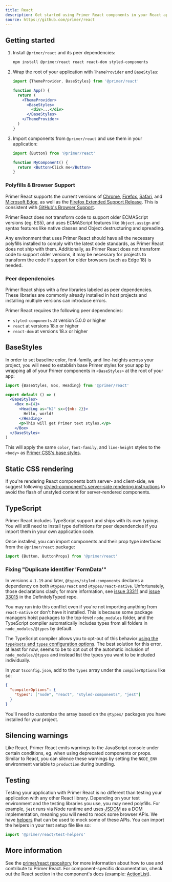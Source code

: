 ```yaml
---
title: React
description: Get started using Primer React components in your React application.
source: https://github.com/primer/react
---
```


## Getting started

1. Install `@primer/react` and its peer dependencies:

   ```bash
   npm install @primer/react react react-dom styled-components
   ```

2. Wrap the root of your application with `ThemeProvider` and `BaseStyles`:

   ```jsx
   import {ThemeProvider, BaseStyles} from '@primer/react'

   function App() {
     return (
       <ThemeProvider>
         <BaseStyles>
           <div>...</div>
         </BaseStyles>
       </ThemeProvider>
     )
   }
   ```

3. Import components from `@primer/react` and use them in your application:

   ```jsx
   import {Button} from '@primer/react'

   function MyComponent() {
     return <Button>Click me</Button>
   }
   ```

### Polyfills & Browser Support

Primer React supports the current versions of [Chrome](https://www.google.com/chrome/), [Firefox](http://www.mozilla.org/firefox/), [Safari](http://www.apple.com/safari/), and [Microsoft Edge](https://www.microsoft.com/en-us/windows/microsoft-edge), as well as the [Firefox Extended Support Release](https://www.mozilla.org/en-US/firefox/organizations/). This is consistent with [GitHub's Browser Support](https://docs.github.com/en/free-pro-team@latest/github/getting-started-with-github/supported-browsers).

Primer React does not transform code to support older ECMAScript versions (eg. ES5), and uses ECMAScript features like `Object.assign` and syntax features like native classes and Object destructuring and spreading.

Any environment that uses Primer React should have all the necessary polyfills installed to comply with the latest code standards, as Primer React does not ship with them. Additionally, as Primer React does not transform code to support older versions, it may be necessary for projects to transform the code if support for older browsers (such as Edge 18) is needed.

### Peer dependencies

Primer React ships with a few libraries labeled as peer dependencies. These libraries are commonly already installed in host projects and installing multiple versions can introduce errors.

Primer React requires the following peer dependencies:

- `styled-components` at version 5.0.0 or higher
- `react` at versions 18.x or higher
- `react-dom` at versions 18.x or higher

## BaseStyles

In order to set baseline color, font-family, and line-heights across your project, you will need to establish base Primer styles for your app by wrapping all of your Primer components in `<BaseStyles>` at the root of your app:

```jsx
import {BaseStyles, Box, Heading} from '@primer/react'

export default () => (
  <BaseStyles>
    <Box m={4}>
      <Heading as="h2" sx={{mb: 2}}>
        Hello, world!
      </Heading>
      <p>This will get Primer text styles.</p>
    </Box>
  </BaseStyles>
)
```

This will apply the same `color`, `font-family`, and `line-height` styles to the `<body>` as [Primer CSS's base styles](https://github.com/primer/css/blob/main/src/base/base.scss#L15-L20).

## Static CSS rendering

If you're rendering React components both server- and client-side, we suggest following [styled-component's server-side rendering instructions](https://www.styled-components.com/docs/advanced#server-side-rendering) to avoid the flash of unstyled content for server-rendered components.

## TypeScript

Primer React includes TypeScript support and ships with its own typings. You will still need to install type definitions for peer dependencies if you import them in your own application code.

Once installed, you can import components and their prop type interfaces from the `@primer/react` package:

```typescript
import {Button, ButtonProps} from '@primer/react'
```

### Fixing "Duplicate identifier 'FormData'"

In versions `4.1.19` and later, `@types/styled-components` declares a dependency on both `@types/react` and `@types/react-native`. Unfortunately, those declarations clash; for more information, see [issue 33311](https://github.com/DefinitelyTyped/DefinitelyTyped/issues/33311) and [issue 33015](https://github.com/DefinitelyTyped/DefinitelyTyped/issues/33015) in the DefinitelyTyped repo.

You may run into this conflict even if you're not importing anything from `react-native` or don't have it installed. This is because some package managers hoist packages to the top-level `node_modules` folder, and the TypeScript compiler automatically includes types from all folders in `node_modules/@types` by default.

The TypeScript compiler allows you to opt-out of this behavior [using the `typeRoots` and `types` configuration options](https://www.typescriptlang.org/docs/handbook/tsconfig-json.html#types-typeroots-and-types). The best solution for this error, at least for now, seems to be to opt out of the automatic inclusion of `node_modules/@types` and instead list the types you want to be included individually.

In your `tsconfig.json`, add to the `types` array under the `compilerOptions` like so:

```json
{
  "compilerOptions": {
    "types": ["node", "react", "styled-components", "jest"]
  }
}
```

You'll need to customize the array based on the `@types/` packages you have installed for your project.

## Silencing warnings

Like React, Primer React emits warnings to the JavaScript console under certain conditions, eg. when using deprecated components or props. Similar to React, you can silence these warnings by setting the `NODE_ENV` environment variable to `production` during bundling.

## Testing

Testing your application with Primer React is no different than testing your application with any other React library. Depending on your test environment and the testing libraries you use, you may need polyfills. For example, `jest` runs via Node runtime and uses [JSDOM](https://github.com/jsdom/jsdom) as a DOM implementation, meaning you will need to mock some browser APIs. We have [helpers](https://github.com/primer/react/blob/main/packages/react/src/utils/test-helpers.tsx) that can be used to mock some of these APIs. You can import the helpers in your test setup file like so:

```js
import '@primer/react/test-helpers'
```

## More information

See the [primer/react repository](https://github.com/primer/react) for more information about how to use and contribute to Primer React. For component-specific documentation, check out the React section in the component's docs (example: [ActionList](/components/action-list/react)).
